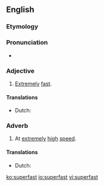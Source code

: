 ==English==

===Etymology===
{{prefix|super|fast|lang=en}}

===Pronunciation===
* {{IPA|/ˈsupɚˌfæst/|lang=en}}

===Adjective===
{{en-adj|-}}

# [[extremely|Extremely]] [[fast]].

====Translations====
{{trans-top|extremely fast}}
* Dutch: {{t|nl|razendsnel}}
{{trans-mid}}
{{trans-bottom}}

===Adverb===
{{en-adv|-}}

# At [[extremely]] [[high]] [[speed]].

====Translations====
{{trans-top|at extremely high speed}}
* Dutch: {{t|nl|razendsnel}}
{{trans-mid}}
{{trans-bottom}}

[[ko:superfast]]
[[io:superfast]]
[[vi:superfast]]